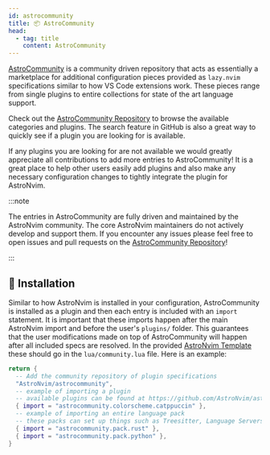 ```yaml
---
id: astrocommunity
title: 📦 AstroCommunity
head:
  - tag: title
    content: AstroCommunity
---
```


[AstroCommunity](https://github.com/AstroNvim/astrocommunity) is a community driven repository that acts as essentially a marketplace for additional configuration pieces provided as `lazy.nvim` specifications similar to how VS Code extensions work. These pieces range from single plugins to entire collections for state of the art language support.

Check out the [AstroCommunity Repository](https://github.com/AstroNvim/astrocommunity/tree/main/lua/astrocommunity) to browse the available categories and plugins. The search feature in GitHub is also a great way to quickly see if a plugin you are looking for is available.

If any plugins you are looking for are not available we would greatly appreciate all contributions to add more entries to AstroCommunity! It is a great place to help other users easily add plugins and also make any necessary configuration changes to tightly integrate the plugin for AstroNvim.

:::note

The entries in AstroCommunity are fully driven and maintained by the AstroNvim community. The core AstroNvim maintainers do not actively develop and support them. If you encounter any issues please feel free to open issues and pull requests on the [AstroCommunity Repository](https://github.com/AstroNvim/astrocommunity)!

:::

## 🧰 Installation

Similar to how AstroNvim is installed in your configuration, AstroCommunity is installed as a plugin and then each entry is included with an `import` statement. It is important that these imports happen after the main AstroNvim import and before the user's `plugins/` folder. This guarantees that the user modifications made on top of AstroCommunity will happen after all included specs are resolved. In the provided [AstroNvim Template](https://github.com/AstroNvim/template) these should go in the `lua/community.lua` file. Here is an example:

```lua title="lua/community.lua"
return {
  -- Add the community repository of plugin specifications
  "AstroNvim/astrocommunity",
  -- example of importing a plugin
  -- available plugins can be found at https://github.com/AstroNvim/astrocommunity
  { import = "astrocommunity.colorscheme.catppuccin" },
  -- example of importing an entire language pack
  -- these packs can set up things such as Treesitter, Language Servers, additional language specific plugins, and more!
  { import = "astrocommunity.pack.rust" },
  { import = "astrocommunity.pack.python" },
}
```
